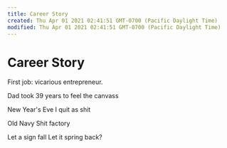 ```yaml
---
title: Career Story
created: Thu Apr 01 2021 02:41:51 GMT-0700 (Pacific Daylight Time)
modified: Thu Apr 01 2021 02:41:51 GMT-0700 (Pacific Daylight Time)
---
```

# Career Story

First job:
vicarious entrepreneur.

Dad took 39 years
to feel the canvass

New Year's Eve
I quit as shit

Old Navy
Shit factory

Let a sign fall
Let it spring back?
